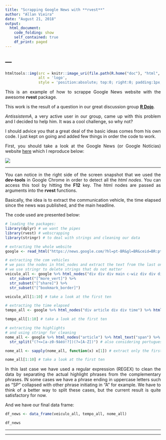 ```yaml
---
title: "Scrapping Google News with **rvest**"
author: "Allan Vieira"
date: "August 21, 2018"
output:
  html_document:
    code_folding: show
    self_contained: true
    df_print: paged
---
```



<!-- para justificar texto no markdown -->
<!-- https://stackoverflow.com/questions/43222169/how-to-justify-the-text-to-both-sides-when-knitting-html-in-rmarkdown -->
<style>
body {
text-align: justify}
</style>

---
---

```r
htmltools::img(src = knitr::image_uri(file.path(R.home("doc"), "html", "logo.jpg")),
               alt = 'logo',
               style = 'position:absolute; top:0; right:0; padding:1px;')
```

This is an example of how to scrappe Google News website with the awesome **rvest** package. 

This work is the result of a question in our great discussion group [**R Dojo**](https://therdojo.wordpress.com){target="_blank"}.

*AntissistemA*, a very active user in our group, came up with this problem and I decided to help him. It was a cool challenge, so why not?

I should advice you that a great deal of the basic ideas comes from his own code. I just kept on going and added few things in order the code to work.

First, you should take a look at the Google News (or Google Notícias) website [here]("https://news.google.com/?hl=pt-BR&gl=BR&ceid=BR:pt-419") which I reproduce below:

![](./google_news_snap.png)

---

You can notice in the right side of the screen snapshot that we used the **dev-tools** in Google Chrome in order to detect all the *html nodes*. You can access this tool by hitting the **F12** key. The html nodes are passed as arguments into the **rvest** functions.

Basically, the idea is to extract the communication vehicle, the time elapsed since the news was published, and the main headline.

The code used are presented below: 

```r
# loading the packages:
library(dplyr) # we want the pipes
library(rvest) # webscrapping
library(stringr) # to deal with strings and cleaning our data
```


```r
# extracting the whole website
google <- read_html("https://news.google.com/?hl=pt-BR&gl=BR&ceid=BR:pt-419")
```


```r
# extracting the com vehicles
# we pass the nodes in html_nodes and extract the text from the last one 
# we use stringr to delete strings that do not matter
veiculo_all <- google %>% html_nodes("div div div main c-wiz div div div article div div div") %>% html_text() %>%
  str_subset("[^more_vert]") %>%
  str_subset("[^share]") %>%
  str_subset("[^bookmark_border]")

veiculo_all[1:10] # take a look at the first ten

```



```r
# extracting the time elapsed
tempo_all <- google %>% html_nodes("div article div div time") %>% html_text()

tempo_all[1:10] # take a look at the first ten
```


```r
# extracting the highlights
# and using stringr for cleaning
nome_all <- google %>% html_nodes("article") %>% html_text("span") %>%
  str_split("(?<=[a-z0-9áéó!?])(?=[A-Z])") # also considering portuguese special characters

nome_all <- sapply(nome_all, function(x) x[1]) # extract only the first elements

nome_all[1:10] # take a look at the first ten
```

In this last case we have used a regular expression (REGEX) to clean the data by separating the actual highlight phrases from the complementary phrases. IN some cases we have a phrase ending in uppercase letters such as "SP" collapsed with other phrase initiating in "A" for example. We have to think of a better way to split these cases, but the current result is quite satisfactory for now. 

And we have our final data frame:

```r
df_news <- data_frame(veiculo_all, tempo_all, nome_all)

df_news
```

---

---